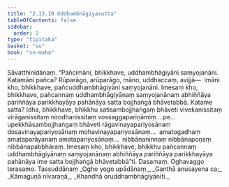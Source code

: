 ```yaml
---
title: "2.13.10 Uddhambhāgiyasutta"
tableOfContents: false
sidebar:
  order: 2
type: "tipitaka"
basket: "su"
book: "sn-maha"
---
```



<DynamicBreadcrumb />

<Division number="311" book="sn-maha" bookNo="14" page="120">

<Paragraph number="720" book="sn-maha">
Sāvatthinidānaṃ. “Pañcimāni, bhikkhave, uddhambhāgiyāni saṃyojanāni. Katamāni pañca? Rūparāgo, arūparāgo, māno, uddhaccaṃ, avijjā—  imāni kho, bhikkhave, pañcuddhambhāgiyāni saṃyojanāni. Imesaṃ kho, bhikkhave, pañcannaṃ uddhambhāgiyānaṃ saṃyojanānaṃ abhiññāya pariññāya parikkhayāya pahānāya satta bojjhaṅgā bhāvetabbā. Katame satta? Idha, bhikkhave, bhikkhu satisambojjhaṅgaṃ bhāveti vivekanissitaṃ virāganissitaṃ nirodhanissitaṃ vossaggapariṇāmiṃ …pe…  upekkhāsambojjhaṅgaṃ bhāveti rāgavinayapariyosānaṃ dosavinayapariyosānaṃ mohavinayapariyosānaṃ…  amatogadhaṃ amataparāyanaṃ amatapariyosānaṃ…  nibbānaninnaṃ nibbānapoṇaṃ nibbānapabbhāraṃ. Imesaṃ kho, bhikkhave, bhikkhu pañcannaṃ uddhambhāgiyānaṃ saṃyojanānaṃ abhiññāya pariññāya parikkhayāya pahānāya ime satta bojjhaṅgā bhāvetabbā”ti.

</Paragraph>
</Division>

<Paragraph number="721" type="center" book="sn-maha">
Dasamaṃ.



</Paragraph>

<Paragraph number="722" type="center" book="sn-maha">
Oghavaggo terasamo.



</Paragraph>

<Paragraph number="723" type="center" book="sn-maha">
Tassuddānaṃ


</Paragraph>

<Paragraph number="724" type="verses" book="sn-maha">
_Ogho yogo upādānaṃ,_  
_Ganthā anusayena ca;_  
_Kāmaguṇā nīvaraṇā,_  
_Khandhā oruddhambhāgiyānīti._
</Paragraph>